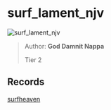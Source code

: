 
# surf_lament_njv

![surf_lament_njv](https://raw.githubusercontent.com/Sayt123/SurfMapPics/Maps-and-bonuses/csgo/surf_lament_njv.jpg)

> Author: **God Damnit Nappa**
>
> Tier 2

## Records

[surfheaven](https://surfheaven.eu/map/surf_lament_njv)
